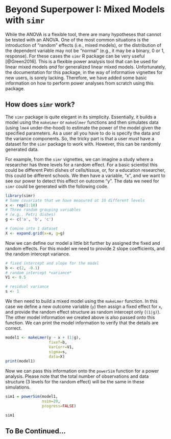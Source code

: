 
# Beyond Superpower I: Mixed Models with `simr`

While the ANOVA is a flexible tool, there are many hypotheses that cannot be tested with an ANOVA. One of the most common situations is the introduction of "random" effects (i.e., mixed models), or the distribution of the dependent variable may not be "normal" (e.g., it may be a binary, 0 or 1, response). For these cases the `simr` R package can be very useful [@Green2016]. This is a flexible power analysis tool that can be used for linear mixed models *and* for generalized linear mixed models. Unfortunately, the documentation for this package, in the way of informative vignettes for new users, is sorely lacking. Therefore, we have added some basic information on how to perform power analyses from scratch using this package.

## How does `simr` work?

The `simr` package is quite elegant in its simplicity. Essentially, it builds a model using the `makeLmer` or `makeGlmer` functions and then simulates data (using `lme4` under-the-hood) to estimate the power of the model given the specified parameters. As a user all you have to do is specify the data and the variance components. So, the tricky part is that a user *must* have a dataset for the `simr` package to work with. However, this can be randomly generated data.

For example, from the `simr` vignettes, we can imagine a study where a researcher has three levels for a random effect. For a basic scientist this could be different Petri dishes of cells/tissue, or, for a education researcher, this could be different schools. We then have a variable, "x", and we want to see our power to detect this effect on outcome "y". The data we need for `simr` could be generated with the following code.

```r
library(simr)
# Some covariate that we have measured at 10 different levels
x <- rep(1:10)
# Three random grouping variables 
# (e.g., Petri dishes)
g <- c('a', 'b', 'c')

# Comine into 1 dataset
X <- expand.grid(x=x, g=g)
```


Now we can define our model a little bit further by assigned the fixed and random effects. For this model we need to provide 2 slope coefficients, and the random intercept variance.

```r
# fixed intercept and slope for the model
b <- c(2, -0.1) 
# random intercept *variance*
V1 <- 0.5 

# residual variance
s <- 1 
```

We then need to build a mixed model using the `makeLmer` function. In this case we define a new outcome variable (`y`) then assign a fixed effect for `x`, and provide the random effect structure as random intercept only (`(1|g)`). The other model information we created above is also passed onto this function. We can print the model information to verify that the details are correct.

```r
model1 <- makeLmer(y ~ x + (1|g),
                   fixef=b, 
                   VarCorr=V1, 
                   sigma=s, 
                   data=X)
print(model1)
```

Now we can pass this information onto the `powerSim` function for a power analysis. Please note that the total number of observations and data structure (3 levels for the random effect) will be the same in these simulations.

```r
sim1 = powerSim(model1, 
                nsim=20, 
                progress=FALSE)
```

```r
sim1
```


## To Be Continued...

